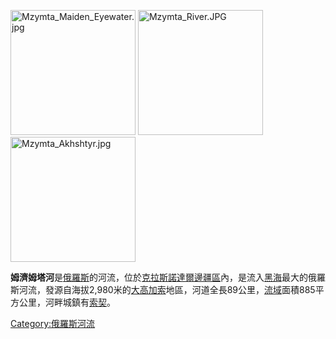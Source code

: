 [[Image:Mzymta_Maiden_Eyewater.jpg|200px]]
[[Image:Mzymta_River.JPG|200px]]
[[Image:Mzymta_Akhshtyr.jpg|200px]]

'''姆濟姆塔河'''是[[俄羅斯|俄羅斯]]的河流，位於[[克拉斯諾達爾邊疆區|克拉斯諾達爾邊疆區]]內，是流入[[黑海|黑海]]最大的俄羅斯河流，發源自海拔2,980米的[[大高加索|大高加索]]地區，河道全長89公里，[[流域|流域]]面積885平方公里，河畔城鎮有[[索契|索契]]。

[[Category:俄羅斯河流|Category:俄羅斯河流]]

{{Russia-geo-stub}}